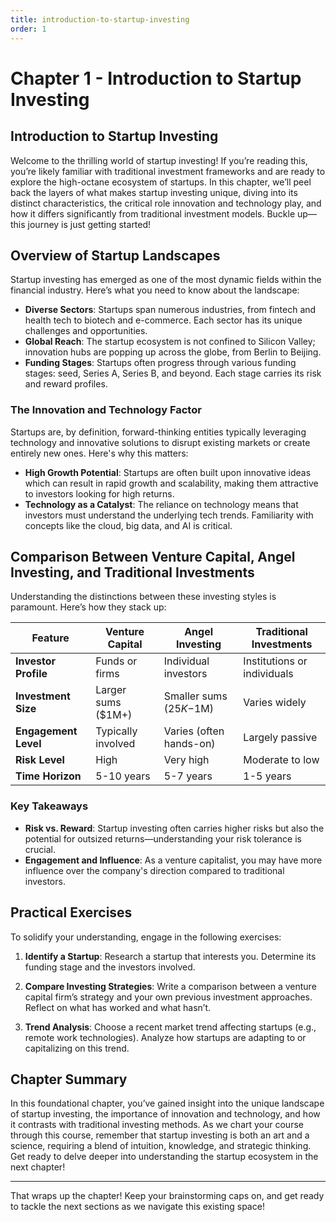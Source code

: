 ```yaml
---
title: introduction-to-startup-investing
order: 1
---
```


# Chapter 1 - Introduction to Startup Investing

## Introduction to Startup Investing
Welcome to the thrilling world of startup investing! If you’re reading this, you’re likely familiar with traditional investment frameworks and are ready to explore the high-octane ecosystem of startups. In this chapter, we’ll peel back the layers of what makes startup investing unique, diving into its distinct characteristics, the critical role innovation and technology play, and how it differs significantly from traditional investment models. Buckle up—this journey is just getting started!

## Overview of Startup Landscapes
Startup investing has emerged as one of the most dynamic fields within the financial industry. Here’s what you need to know about the landscape:

- **Diverse Sectors**: Startups span numerous industries, from fintech and health tech to biotech and e-commerce. Each sector has its unique challenges and opportunities.
- **Global Reach**: The startup ecosystem is not confined to Silicon Valley; innovation hubs are popping up across the globe, from Berlin to Beijing.
- **Funding Stages**: Startups often progress through various funding stages: seed, Series A, Series B, and beyond. Each stage carries its risk and reward profiles.

### The Innovation and Technology Factor
Startups are, by definition, forward-thinking entities typically leveraging technology and innovative solutions to disrupt existing markets or create entirely new ones. Here's why this matters:

- **High Growth Potential**: Startups are often built upon innovative ideas which can result in rapid growth and scalability, making them attractive to investors looking for high returns.
- **Technology as a Catalyst**: The reliance on technology means that investors must understand the underlying tech trends. Familiarity with concepts like the cloud, big data, and AI is critical.

## Comparison Between Venture Capital, Angel Investing, and Traditional Investments
Understanding the distinctions between these investing styles is paramount. Here’s how they stack up:

| Feature                 | Venture Capital       | Angel Investing       | Traditional Investments |
|-------------------------|-----------------------|-----------------------|--------------------------|
| **Investor Profile**    | Funds or firms        | Individual investors   | Institutions or individuals |
| **Investment Size**     | Larger sums ($1M+)    | Smaller sums ($25K-$1M)| Varies widely            |
| **Engagement Level**    | Typically involved     | Varies (often hands-on) | Largely passive           |
| **Risk Level**          | High                   | Very high              | Moderate to low          |
| **Time Horizon**        | 5-10 years             | 5-7 years              | 1-5 years                |

### Key Takeaways
- **Risk vs. Reward**: Startup investing often carries higher risks but also the potential for outsized returns—understanding your risk tolerance is crucial.
- **Engagement and Influence**: As a venture capitalist, you may have more influence over the company's direction compared to traditional investors.

## Practical Exercises
To solidify your understanding, engage in the following exercises:

1. **Identify a Startup**: Research a startup that interests you. Determine its funding stage and the investors involved.

2. **Compare Investing Strategies**: Write a comparison between a venture capital firm’s strategy and your own previous investment approaches. Reflect on what has worked and what hasn’t.

3. **Trend Analysis**: Choose a recent market trend affecting startups (e.g., remote work technologies). Analyze how startups are adapting to or capitalizing on this trend.

## Chapter Summary
In this foundational chapter, you’ve gained insight into the unique landscape of startup investing, the importance of innovation and technology, and how it contrasts with traditional investing methods. As we chart your course through this course, remember that startup investing is both an art and a science, requiring a blend of intuition, knowledge, and strategic thinking. Get ready to delve deeper into understanding the startup ecosystem in the next chapter!

---

That wraps up the chapter! Keep your brainstorming caps on, and get ready to tackle the next sections as we navigate this existing space!
